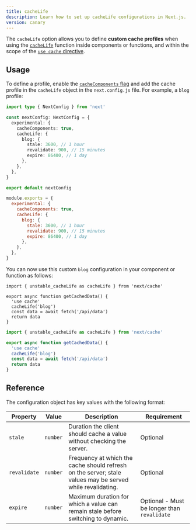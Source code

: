 ```yaml
---
title: cacheLife
description: Learn how to set up cacheLife configurations in Next.js.
version: canary
---
```


The `cacheLife` option allows you to define **custom cache profiles** when using the [`cacheLife`](/docs/app/api-reference/functions/cacheLife) function inside components or functions, and within the scope of the [`use cache` directive](/docs/app/api-reference/directives/use-cache).

## Usage

To define a profile, enable the [`cacheComponents` flag](/docs/app/api-reference/config/next-config-js/cacheComponents) and add the cache profile in the `cacheLife` object in the `next.config.js` file. For example, a `blog` profile:

```ts filename="next.config.ts" switcher
import type { NextConfig } from 'next'

const nextConfig: NextConfig = {
  experimental: {
    cacheComponents: true,
    cacheLife: {
      blog: {
        stale: 3600, // 1 hour
        revalidate: 900, // 15 minutes
        expire: 86400, // 1 day
      },
    },
  },
}

export default nextConfig
```

```js filename="next.config.js" switcher
module.exports = {
  experimental: {
    cacheComponents: true,
    cacheLife: {
      blog: {
        stale: 3600, // 1 hour
        revalidate: 900, // 15 minutes
        expire: 86400, // 1 day
      },
    },
  },
}
```

You can now use this custom `blog` configuration in your component or function as follows:

```tsx filename="app/actions.ts" highlight={4,5} switcher
import { unstable_cacheLife as cacheLife } from 'next/cache'

export async function getCachedData() {
  'use cache'
  cacheLife('blog')
  const data = await fetch('/api/data')
  return data
}
```

```jsx filename="app/actions.js" highlight={4,5} switcher
import { unstable_cacheLife as cacheLife } from 'next/cache'

export async function getCachedData() {
  'use cache'
  cacheLife('blog')
  const data = await fetch('/api/data')
  return data
}
```

## Reference

The configuration object has key values with the following format:

| **Property** | **Value** | **Description**                                                                                           | **Requirement**                             |
| ------------ | --------- | --------------------------------------------------------------------------------------------------------- | ------------------------------------------- |
| `stale`      | `number`  | Duration the client should cache a value without checking the server.                                     | Optional                                    |
| `revalidate` | `number`  | Frequency at which the cache should refresh on the server; stale values may be served while revalidating. | Optional                                    |
| `expire`     | `number`  | Maximum duration for which a value can remain stale before switching to dynamic.                          | Optional - Must be longer than `revalidate` |
